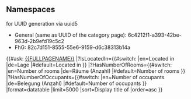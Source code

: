 == Namespaces ==
for UUID generation via uuid5

* General (same as UUID of the category page): 6c4212f1-a393-42be-963d-2b9efd19c5c2
* FhG: 82c7d151-8555-55e6-9159-d6c38313b14a

{{#ask: [[{{FULLPAGENAME}}]]
|?IsLocatedIn={{#switch: {{USERLANGUAGECODE}} |en=Located in |de=Lage |#default=Located in }}
|?HasNumberOfRooms={{#switch: {{USERLANGUAGECODE}} |en=Number of rooms |de=Räume (Anzahl) |#default=Number of rooms }}
|?HasNumberOfOccupants={{#switch: {{USERLANGUAGECODE}} |en=Number of occupants |de=Belegung (Anzahl) |#default=Number of occupants }}
|format=datatable
|limit=5000
|sort=Display title of
|order=asc
}}
